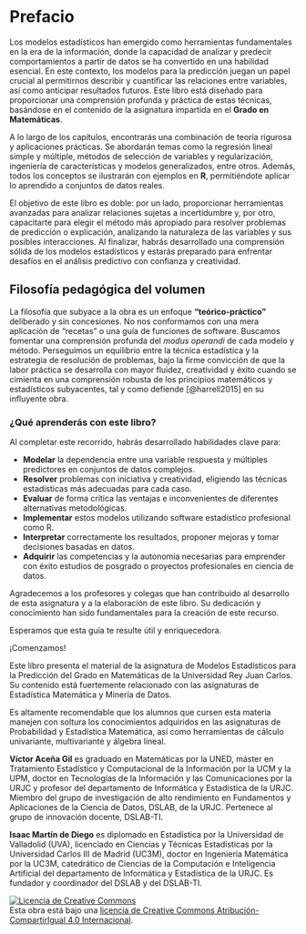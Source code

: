 # Prefacio {.unnumbered}

Los modelos estadísticos han emergido como herramientas fundamentales en la era de la información, donde la capacidad de analizar y predecir comportamientos a partir de datos se ha convertido en una habilidad esencial. En este contexto, los modelos para la predicción juegan un papel crucial al permitirnos describir y cuantificar las relaciones entre variables, así como anticipar resultados futuros. Este libro está diseñado para proporcionar una comprensión profunda y práctica de estas técnicas, basándose en el contenido de la asignatura impartida en el **Grado en Matemáticas**.

A lo largo de los capítulos, encontrarás una combinación de teoría rigurosa y aplicaciones prácticas. Se abordarán temas como la regresión lineal simple y múltiple, métodos de selección de variables y regularización, ingeniería de características y modelos generalizados, entre otros. Además, todos los conceptos se ilustrarán con ejemplos en **R**, permitiéndote aplicar lo aprendido a conjuntos de datos reales.

El objetivo de este libro es doble: por un lado, proporcionar herramientas avanzadas para analizar relaciones sujetas a incertidumbre y, por otro, capacitarte para elegir el método más apropiado para resolver problemas de predicción o explicación, analizando la naturaleza de las variables y sus posibles interacciones. Al finalizar, habrás desarrollado una comprensión sólida de los modelos estadísticos y estarás preparado para enfrentar desafíos en el análisis predictivo con confianza y creatividad.

## Filosofía pedagógica del volumen

La filosofía que subyace a la obra es un enfoque **"teórico-práctico"** deliberado y sin concesiones. No nos conformamos con una mera aplicación de "recetas" o una guía de funciones de software. Buscamos fomentar una comprensión profunda del *modus operandi* de cada modelo y método. Perseguimos un equilibrio entre la técnica estadística y la estrategia de resolución de problemas, bajo la firme convicción de que la labor práctica se desarrolla con mayor fluidez, creatividad y éxito cuando se cimienta en una comprensión robusta de los principios matemáticos y estadísticos subyacentes, tal y como defiende [@harrell2015] en su influyente obra.

### ¿Qué aprenderás con este libro?

Al completar este recorrido, habrás desarrollado habilidades clave para:

-   **Modelar** la dependencia entre una variable respuesta y múltiples predictores en conjuntos de datos complejos.
-   **Resolver** problemas con iniciativa y creatividad, eligiendo las técnicas estadísticas más adecuadas para cada caso.
-   **Evaluar** de forma crítica las ventajas e inconvenientes de diferentes alternativas metodológicas.
-   **Implementar** estos modelos utilizando software estadístico profesional como R.
-   **Interpretar** correctamente los resultados, proponer mejoras y tomar decisiones basadas en datos.
-   **Adquirir** las competencias y la autonomía necesarias para emprender con éxito estudios de posgrado o proyectos profesionales en ciencia de datos.

Agradecemos a los profesores y colegas que han contribuido al desarrollo de esta asignatura y a la elaboración de este libro. Su dedicación y conocimiento han sido fundamentales para la creación de este recurso.

Esperamos que esta guía te resulte útil y enriquecedora.

¡Comenzamos!

::: {.callout-important title="Grado en Matemáticas"}
Este libro presenta el material de la asignatura de Modelos Estadísticos para la Predicción del Grado en Matemáticas de la Universidad Rey Juan Carlos. Su contenido está fuertemente relacionado con las asignaturas de Estadística Matemática y Minería de Datos.
:::

::: {.callout-important title="Conocimientos previos"}
Es altamente recomendable que los alumnos que cursen esta materia manejen con soltura los conocimientos adquiridos en las asignaturas de Probabilidad y Estadística Matemática, así como herramientas de cálculo univariante, multivariante y álgebra lineal.
:::

::: {.callout-note title="Sobre los autores"}
**Víctor Aceña Gil** es graduado en Matemáticas por la UNED, máster en Tratamiento Estadístico y Computacional de la Información por la UCM y la UPM, doctor en Tecnologías de la Información y las Comunicaciones por la URJC y profesor del departamento de Informática y Estadística de la URJC. Miembro del grupo de investigación de alto rendimiento en Fundamentos y Aplicaciones de la Ciencia de Datos, DSLAB, de la URJC. Pertenece al grupo de innovación docente, DSLAB-TI.

**Isaac Martín de Diego** es diplomado en Estadística por la Universidad de Valladolid (UVA), licenciado en Ciencias y Técnicas Estadísticas por la Universidad Carlos III de Madrid (UC3M), doctor en Ingeniería Matemática por la UC3M, catedrático de Ciencias de la Computación e Inteligencia Artificial del departamento de Informática y Estadística de la URJC. Es fundador y coordinador del DSLAB y del DSLAB-TI.
:::

<a rel="license" href="http://creativecommons.org/licenses/by-sa/4.0/"><img src="https://i.creativecommons.org/l/by-sa/4.0/88x31.png" alt="Licencia de Creative Commons" style="border-width:0"/></a><br />Esta obra está bajo una <a rel="license" href="http://creativecommons.org/licenses/by-sa/4.0/">licencia de Creative Commons Atribución-CompartirIgual 4.0 Internacional</a>.